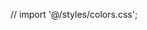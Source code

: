 // import '@/styles/colors.css';

<Meta title="Theme/Colors" />

<ColorPalette>
  <ColorItem
    title="theme.color.violet"
    subtitle="Violet"
    colors={{
      Violet100: 'var(--whisper)',
      Violet200: 'var(--charm)',
      Violet300: 'var(--amethyst)',
      Violet400: 'var(--indigo)',
    }}
  />
  <ColorItem
    title="theme.color.purple"
    subtitle="Purple"
    colors={{
      Purple100: 'var(--pink)',
      Purple200: 'var(--petal)',
      Purple300: 'var(--fuchsia)',
      Purple400: 'var(--cherry)',
    }}
  />
  <ColorItem
    title="theme.color.blue"
    subtitle="Blue"
    colors={{
      Blue100: 'var(--sky)',
      Blue200: 'var(--mirage)',
      Blue300: 'var(--glow)',
      Blue400: 'var(--ocean)',
    }}
  />
  <ColorItem
    title="theme.color.turquoise"
    subtitle="Turquoise"
    colors={{
      Turquoise100: 'var(--water)',
      Turquoise200: 'var(--splash)',
      Turquoise300: 'var(--mist)',
      Turquoise400: 'var(--crystal)',
    }}
  />
  <ColorItem
    title="theme.color.green"
    subtitle="Green"
    colors={{
      Green100: 'var(--canopy)',
      Green200: 'var(--grass)',
      Green300: 'var(--meadow)',
      Green400: 'var(--sage)',
    }}
  />
  <ColorItem
    title="theme.color.ochre"
    subtitle="Ochre"
    colors={{
      Ochre100: 'var(--goldenrod)',
      Ochre200: 'var(--sunflower)',
      Ochre300: 'var(--wheat)',
      Ochre400: 'var(--goldbrown)',
    }}
  />
  <ColorItem
    title="theme.color.red"
    subtitle="Red"
    colors={{
      Red100: 'var(--maple)',
      Red200: 'var(--terracotta)',
      Red300: 'var(--coral)',
      Red400: 'var(--peach)',
    }}
  />
  <ColorItem
    title="theme.color.mono"
    subtitle="Grey"
    colors={{
      Grey100: 'var(--pearl)',
      Grey200: 'var(--silver)',
      Grey300: 'var(--platinum)',
      Grey400: 'var(--asphalt)',
    }}
  />
  <ColorItem
    title="theme.color.core"
    subtitle="Core"
    colors={{
      Primary: 'var(--asphalt)',
      Secondary: 'var(--pearl)',
      Accent: 'var(--silver)',
    }}
  />
  <ColorItem
    title="theme.color.wb"
    subtitle="White and black"
    colors={{ White: 'var(--white)', Black: 'var(--black)' }}
  />
</ColorPalette>
